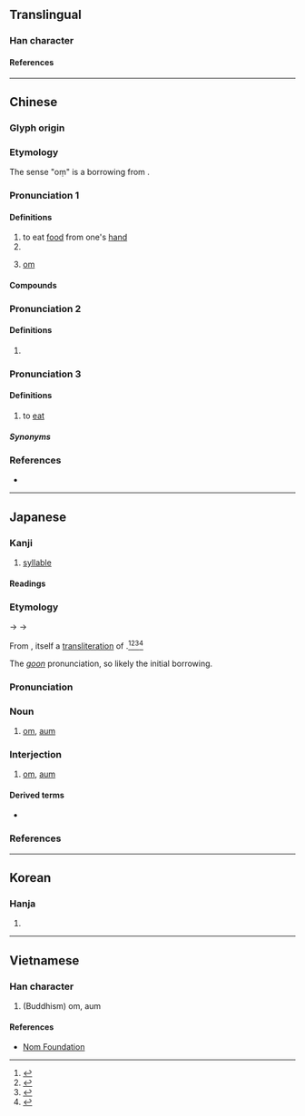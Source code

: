 {{character info}}
==Translingual==

===Han character===
{{Han char|rn=30|rad=口|as=08|sn=11|four=64016|canj=RKLU|ids=⿰口奄}}

====References====
{{Han ref|kx=0193.270|dkj=03770|dj=0414.060|hdz=10638.140|uh=5535}}

----

==Chinese==
{{zh-forms}}

===Glyph origin===
{{Han etym}}

===Etymology===
The sense "oṃ" is a borrowing from {{bor|zh|sa|ओम्}}.

===Pronunciation 1===
{{zh-pron
|m=ǎn,ōng
|c=am2
|mc=y
|oc=y
|cat=
}}

====Definitions====
{{zh-hanzi}}

# to eat [[food]] from one's [[hand]]
# {{n-g|An interjection indicating doubt.}}
# {{lb|zh|Buddhism}} [[om]]
#: {{zh-syn|嗡}}

====Compounds====
{{zh-der|唵噆|唵嘛呢叭咪吽}}

===Pronunciation 2===
{{zh-pron
|m=ān
|c=am2
|cat=interj
}}

====Definitions====
{{zh-hanzi}}

# {{n-g|An interjection indicating response.}}

===Pronunciation 3===
{{zh-pron
|mn=xm,zz:ām
|cat=
}}

====Definitions====
{{zh-hanzi}}

# {{lb|zh|Xiamen|&|Zhangzhou|_|Hokkien|childish}} to [[eat]]

=====Synonyms=====
{{zh-dial|吃}}

===References===
* {{R:yue:mfccd}}

----

==Japanese==

===Kanji===
{{ja-kanji|grade=|rs=口08}}

# [[syllable]]

====Readings====
{{rfv-pron|ja}}
{{ja-readings
|goon=おん<おん<おむ
|kanon=あん<あん<あむ
|kun=ふく-む
}}

===Etymology===
{{ja-kanjitab|おん|yomi=on}}
{{IPAfont|*/om/}} → {{IPAchar|/omu/}} → {{IPAchar|/oɴ/}}

From {{der|ja|ltc|sort=おん|-}} {{ltc-l|唵}}, itself a [[transliteration]] of {{bor|ja|sa|sort=おん|ओम्}}.<ref name="NP">{{R:Nipponica}}</ref><ref name="DJS">{{R:Daijisen}}</ref><ref>{{R:Sekai Dai Hyakka Jiten}}</ref><ref name="DJR">{{R:Daijirin}}</ref>

The ''[[呉音#Japanese|goon]]'' pronunciation, so likely the initial borrowing.

===Pronunciation===
{{ja-pron|おん|y=goon}}

===Noun===
{{ja-noun|おん|オン}}

# {{lb|ja|Buddhism|sort=おん}} [[om]], [[aum]]
#: {{synonyms|ja|オーム|tr=ōmu}}

===Interjection===
{{ja-pos|interjection|おん|オン}}

# {{lb|ja|Buddhism|sort=おん}} [[om]], [[aum]]
#: {{synonyms|ja|オーム|tr=ōmu}}

====Derived terms====
* {{ja-r|唵 阿毘羅%吽欠|おん あびら%うんけん}}

===References===
<references/>

----

==Korean==

===Hanja===
{{ko-hanja|hangeul=[[암]], [[옴]]|rv=am, om|mr=am, om}}

# {{rfdef|ko|sort=口08}}

----

==Vietnamese==

===Han character===
{{vi-readings|rs=口08|reading=án, úm, ướm}}

# (Buddhism) om, aum

====References====
* [http://nomfoundation.org/common/nom_details.php?codepoint=5535 Nom Foundation]